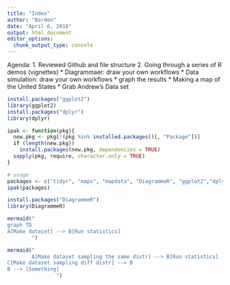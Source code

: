 ---
title: "Index"
author: "Borden"
date: "April 6, 2018"
output: html_document
editor_options: 
  chunk_output_type: console
---

Agenda: 
1. Reviewed Github and file structure
2. Going through a series of R demos (vignettes)
  * Diagrammaer: draw your own workflows
  * Data simulation: draw your own workflows
    * graph the results
  * Making a map of the United States
  * Grab Andrew's Data set

```{r loading libraries}
install.packages("ggplot2")
library(ggplot2)
install.packages("dplyr")
library(dplyr)
```

```{r}
ipak <- function(pkg){
  new.pkg <- pkg[!(pkg %in% installed.packages()[, "Package"])]
  if (length(new.pkg))
    install.packages(new.pkg, dependencies = TRUE)
  sapply(pkg, require, character.only = TRUE)
}

# usage
packages <- c("tidyr", "maps", "mapdata", "DiagrammeR", "ggplot2","dplyr","data.table")
ipak(packages)
```

```{r}
install.packages("DiagrammeR")
library(DiagrammeR)
```





```{r Diagrammer demo}
mermaid("
graph TD
A[Make dataset] --> B[Run statistics]
        ")
```
```{r}
mermaid("
        A[Make dataset sampling the same distr] --> B[Run statistics]
C[Make dataset sampling diff distr] --> B
B --> [Something]
                ")
```

